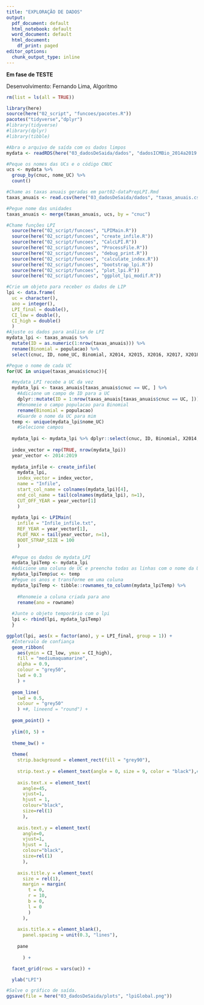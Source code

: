 ```yaml
---
title: "EXPLORAÇÃO DE DADOS"
output:
  pdf_document: default
  html_notebook: default
  word_document: default
  html_document:
    df_print: paged
editor_options: 
  chunk_output_type: inline
---
```


**Em fase de TESTE**

Desenvolvimento: Fernando Lima, Algoritmo

```r
rm(list = ls(all = TRUE))

library(here)
source(here("02_script", "funcoes/pacotes.R"))
pacotes("tidyverse","dplyr")
#library(tidyverse)
#library(dplyr)
#library(tibble)
```

```r
#Abra o arquivo de saída com os dados limpos
mydata <- readRDS(here("03_dadosDeSaida/dados", "dadosICMBio_2014a2019.rds"))

#Peque os nomes das UCs e o código CNUC
ucs <- mydata %>%
  group_by(cnuc, nome_UC) %>%
  count()
```

```r
#Chame as taxas anuais geradas em part02-dataPrepLPI.Rmd 
taxas_anuais <- read.csv(here("03_dadosDeSaida/dados", "taxas_anuais.csv"))

#Pegue nome das unidades
taxas_anuais <- merge(taxas_anuais, ucs, by = "cnuc")  
```

```r
#Chame funções LPI
  source(here("02_script/funcoes", "LPIMain.R"))
  source(here("02_script/funcoes", "create_infile.R"))
  source(here("02_script/funcoes", "CalcLPI.R"))
  source(here("02_script/funcoes", "ProcessFile.R"))
  source(here("02_script/funcoes", "debug_print.R"))
  source(here("02_script/funcoes", "calculate_index.R"))
  source(here("02_script/funcoes", "bootstrap_lpi.R"))
  source(here("02_script/funcoes", "plot_lpi.R"))
  source(here("02_script/funcoes", "ggplot_lpi_modif.R"))
```

```r
#Crie um objeto para receber os dados de LIP
lpi <- data.frame(
  uc = character(),
  ano = integer(),
  LPI_final = double(),
  CI_low = double(),
  CI_high = double()
  )
#Ajuste os dados para análise de LPI
mydata_lpi <- taxas_anuais %>%
  mutate(ID = as.numeric(1:nrow(taxas_anuais))) %>%
  rename(Binomial = populacao) %>%
  select(cnuc, ID, nome_UC, Binomial, X2014, X2015, X2016, X2017, X2018, X2019)
```

```r
#Pegue o nome de cada UC
for(UC in unique(taxas_anuais$cnuc)){

  #mydata_LPI recebe a UC da vez
  mydata_lpi <- taxas_anuais[taxas_anuais$cnuc == UC, ] %>%
    #Adicione um campo de ID para a UC
    dplyr::mutate(ID = 1:nrow(taxas_anuais[taxas_anuais$cnuc == UC, ])) %>%
    #Renomeie o campo populacao para Binomial
    rename(Binomial = populacao)
    #Guarde o nome da UC para mim
  temp <- unique(mydata_lpi$nome_UC)
    #Selecione campos
  
  mydata_lpi <- mydata_lpi %>% dplyr::select(cnuc, ID, Binomial, X2014, X2015, X2016, X2017, X2018, X2019)
  
  index_vector = rep(TRUE, nrow(mydata_lpi))
  year_vector <- 2014:2019
  
  mydata_infile <- create_infile(
    mydata_lpi,
    index_vector = index_vector,
    name = "Infile",
    start_col_name = colnames(mydata_lpi)[4],
    end_col_name = tail(colnames(mydata_lpi), n=1),
    CUT_OFF_YEAR = year_vector[1]
    )
  
  mydata_lpi <- LPIMain(
    infile = "Infile_infile.txt",
    REF_YEAR = year_vector[1],
    PLOT_MAX = tail(year_vector, n=1),
    BOOT_STRAP_SIZE = 100
    )
  
  #Pegue os dados de mydata_LPI
  mydata_lpiTemp <- mydata_lpi
  #Adicione uma coluna de UC e preencha todas as linhas com o nome da UC
  mydata_lpiTemp$uc <- temp
  #Pegue os anos e transforme em uma coluna
  mydata_lpiTemp <- tibble::rownames_to_column(mydata_lpiTemp) %>%
    
    #Renomeie a coluna criada para ano
    rename(ano = rowname)
  
  #Junte o objeto temporário com o lpi
  lpi <- rbind(lpi, mydata_lpiTemp)
  }
```

```r
ggplot(lpi, aes(x = factor(ano), y = LPI_final, group = 1)) +
  #Intervalo de confiança
  geom_ribbon(
    aes(ymin = CI_low, ymax = CI_high),
    fill = "mediumaquamarine",
    alpha = 0.9,
    colour = "grey50",
    lwd = 0.3
    ) +
  
  geom_line(
    lwd = 0.5,
    colour = "grey50"
    ) +#, lineend = "round") +
  
  geom_point() +
  
  ylim(0, 5) +
  
  theme_bw() +
  
  theme(
    strip.background = element_rect(fill = "grey90"),
    
    strip.text.y = element_text(angle = 0, size = 9, color = "black"),# face = "bold"),
    
    axis.text.x = element_text(
      angle=45,
      vjust=1,
      hjust = 1,
      colour="black",
      size=rel(1)
      ),
    
    axis.text.y = element_text(
      angle=0,
      vjust=1,
      hjust = 1,
      colour="black",
      size=rel(1)
      ),
    
    axis.title.y = element_text(
      size = rel(1),
      margin = margin(
        t = 0,
        r = 10,
        b = 0,
        l = 0
        )
      ),
    
    axis.title.x = element_blank(),
      panel.spacing = unit(0.3, "lines"),
    
    pane
    
      ) +

  facet_grid(rows = vars(uc)) +

  ylab("LPI")

#Salve o gráfico de saída.
ggsave(file = here("03_dadosDeSaida/plots", "lpiGlobal.png"))
```
